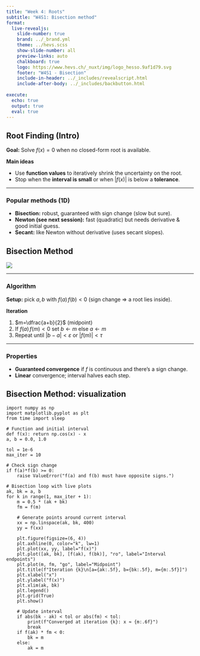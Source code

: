 ```yaml
---
title: "Week 4: Roots"
subtitle: "W4S1: Bisection method"
format:
  live-revealjs:
    slide-number: true
    brand: ../_brand.yml
    theme: ../hevs.scss
    show-slide-number: all
    preview-links: auto
    chalkboard: true
    logo: https://www.hevs.ch/_nuxt/img/logo_hesso.9af1d79.svg
    footer: "W4S1 - Bisection"
    include-in-header: ../_includes/revealscript.html
    include-after-body: ../_includes/backbutton.html
    
execute:
  echo: true
  output: true
  eval: true
---
```


## Root Finding (Intro)

**Goal:** Solve $f(x)=0$ when no closed-form root is available.

**Main ideas**

- Use **function values** to iteratively shrink the uncertainty on the root.
- Stop when the **interval is small** or when $|f(x)|$ is below a **tolerance**.


---

### Popular methods (1D)

- **Bisection:** robust, guaranteed with sign change (slow but sure).
- **Newton (see next session):** fast (quadratic) but needs derivative & good initial guess.
- **Secant:** like Newton without derivative (uses secant slopes).

## Bisection Method

![](img/Bisection_anime.gif)

---

### Algorithm

**Setup:** pick $a,b$ with $f(a)\,f(b) < 0$ (sign change => a root lies inside).

**Iteration**

1. $m=\dfrac{a+b}{2}$ (midpoint)  
2. If $f(a)\,f(m) < 0$ set $b \leftarrow m$ else $a\leftarrow m$  
3. Repeat until $|b-a| < \varepsilon$ or $|f(m)| < \tau$

---

### Properties

- **Guaranteed convergence** if $f$ is continuous and there’s a sign change.
- **Linear** convergence; interval halves each step.

## Bisection Method: visualization

```pyodide
import numpy as np
import matplotlib.pyplot as plt
from time import sleep

# Function and initial interval
def f(x): return np.cos(x) - x
a, b = 0.0, 1.0

tol = 1e-6
max_iter = 10

# Check sign change
if f(a)*f(b) >= 0:
    raise ValueError("f(a) and f(b) must have opposite signs.")

# Bisection loop with live plots
ak, bk = a, b
for k in range(1, max_iter + 1):
    m = 0.5 * (ak + bk)
    fm = f(m)

    # Generate points around current interval
    xx = np.linspace(ak, bk, 400)
    yy = f(xx)

    plt.figure(figsize=(6, 4))
    plt.axhline(0, color="k", lw=1)
    plt.plot(xx, yy, label="f(x)")
    plt.plot([ak, bk], [f(ak), f(bk)], "ro", label="Interval endpoints")
    plt.plot(m, fm, "go", label="Midpoint")
    plt.title(f"Iteration {k}\n[a={ak:.5f}, b={bk:.5f}, m={m:.5f}]")
    plt.xlabel("x")
    plt.ylabel("f(x)")
    plt.xlim(ak, bk)
    plt.legend()
    plt.grid(True)
    plt.show()

    # Update interval
    if abs(bk - ak) < tol or abs(fm) < tol:
        print(f"Converged at iteration {k}: x ≈ {m:.6f}")
        break
    if f(ak) * fm < 0:
        bk = m
    else:
        ak = m

```

